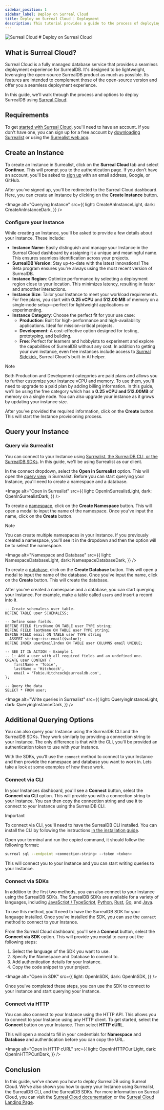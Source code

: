 ```yaml
---
sidebar_position: 1
sidebar_label: Deploy on Surreal Cloud
title: Deploy on Surreal Cloud | Deployment
description: This tutorial provides a guide to the process of deploying SurrealDB using Surreal Cloud.
---
```










<div class="flag-title">
	<Image
		alt="Surreal Cloud"
		width={42}
		height={42}
		src={{
			light: LightCloud,
			dark: DarkCloud,
		}}
	/>
	# Deploy on Surreal Cloud
</div>

## What is Surreal Cloud?

Surreal Cloud is a fully managed database service that provides a seamless deployment experience for SurrealDB. It's designed to be lightweight, leveraging the open-source SurrealDB product as much as possible. Its features are intended to complement those of the open-source version and offer you a seamless deployment experience.

In this guide, we'll walk through the process and options to deploy SurrealDB using [Surreal Cloud](/docs/cloud). 

## Requirements

To get [started with Surreal Cloud](/docs/cloud/getting-started), you'll need to have an account. If you don't have one, you can sign up for a free account by [downloading Surrealist](https://github.com/surrealdb/surrealist/releases) or using the [Surrealist web app](https://app.surrealdb.com/cloud). 


## Create an Instance

To create an Instance in Surrealist, click on the **Surreal Cloud** tab and select **Continue**. This will prompt you to the authentication page. If you don't have an account, you'll be asked to [sign up](/docs/cloud/getting-started/create-an-account) with an email address, Google, or GitHub.

After you've signed up, you'll be redirected to the Surreal Cloud dashboard. Here, you can create an Instance by clicking on the **Create Instance** button. 

<Image
alt="Querying Instance"
src={{
	light: CreateAnInstanceLight,
	dark: CreateAnInstanceDark,
	}}
/>

### Configure your Instance

While creating an Instance, you'll be asked to provide a few details about your Instance. These include:

- **Instance Name**: Easily distinguish and manage your Instance in the Surreal Cloud dashboard by assigning it a unique and meaningful name. This ensures seamless identification across your projects.
- **SurrealDB Version**: Stay up-to-date with the latest innovations! The Beta program ensures you're always using the most recent version of SurrealDB.
- **Instance Region**: Optimize performance by selecting a deployment region close to your location. This minimizes latency, resulting in faster and smoother interactions.
- **Instance Size**: Tailor your Instance to meet your workload requirements. For free plans, you start with **0.25 vCPU** and **512.00 MB** of memory on a single-node setup—perfect for lightweight applications or experimenting.
- **Instance Category**: Choose the perfect fit for your use case:
    - **Production**: Built for high-performance and high-availability applications. Ideal for mission-critical projects.
    - **Development**: A cost-effective option designed for testing, prototyping, and building.
    - **Free**: Perfect for learners and hobbyists to experiment and explore the capabilities of SurrealDB without any cost. In addition to getting your own instance, even free instances include access to [Surreal Sidekick](/sidekick), Surreal Cloud's built-in AI helper.

> [!NOTE]
> Both Production and Development categories are paid plans and allows you to further customize your Instance vCPU and memory. To use them, you'll need to upgrade to a paid plan by adding billing information. In this guide, we'll be using the free category which has a **0.25 vCPU and 512.00MB** of memory on a single node. You can also upgrade your instance as it grows by updating your instance size.

After you've provided the required information, click on the **Create** button. This will start the Instance provisioning process.

## Query your Instance

### Query via Surrealist

You can connect to your Instance using [Surrealist, the SurrealDB CLI, or the SurrealDB SDKs](/docs/cloud#what-can-you-do). In this guide, we'll be using Surrealist as our client.

In the connect dropdown, select the **Open in Surrealist** option. This will open the [query view](/docs/surrealist/concepts/sending-queries) in Surrealist. Before you can start querying your Instance, you'll need to create a namespace and a database. 

<Image
alt="Open in Surrealist"
src={{
	light: OpenInSurrealistLight,
	dark: OpenInSurrealistDark,
	}}
/>

To create a [namespace](/docs/surrealdb/introduction/concepts/namespace), click on the **Create Namespace** button. This will open a modal to input the name of the namespace. Once you've input the name, click on the **Create** button. 

> [!NOTE]
> You can create multiple namespaces in your Instance. If you previously created a namespace, you'll see it in the dropdown and then the option will be to select the namespace.

<Image
alt="Namespace and Database"
src={{
	light: NamespaceDatabaseLight,
	dark: NamespaceDatabaseDark,
	}}
/>

To create a [database](/docs/surrealdb/introduction/concepts/database), click on the **Create Database** button. This will open a modal to input the name of the database. Once you've input the name, click on the **Create** button. This will create the database.

After you've created a namespace and a database, you can start querying your Instance. For example, make a table called `users` and insert a record into it.

```surql title="Create a user table and insert a record into it"
-- Create schemaless user table.
DEFINE TABLE user SCHEMALESS;

-- Define some fields.
DEFINE FIELD firstName ON TABLE user TYPE string;
DEFINE FIELD lastName ON TABLE user TYPE string;
DEFINE FIELD email ON TABLE user TYPE string
  ASSERT string::is::email($value);
DEFINE INDEX userEmailIndex ON TABLE user COLUMNS email UNIQUE;

-- SEE IT IN ACTION - Example 1
-- 1: Add a user with all required fields and an undefined one.
CREATE user CONTENT { 
	firstName = 'Tobie', 
	lastName = 'Hitchcock', 
	email = 'Tobie.Hitchcock@surrealdb.com',
};

-- Query the data
SELECT * FROM user;
```

<Image
alt="Write queries in Surrealist"
src={{
	light: QueryingInstanceLight,
	dark: QueryingInstanceDark,
	}}
/>


## Additional Querying Options

You can also query your Instance using the SurrealDB CLI and the SurrealDB SDKs. They work similarly by providing a connection string to your Instance. The only difference is that with the CLI, you'll be provided an authentication token to use with your Instance.

With the SDKs, you'll use the `connect` method to connect to your Instance and then provide the namespace and database you want to work in.  Lets take a look at some examples of how these work.


### Connect via CLI

In your Instances dashboard, you'll see a **Connect** button, select the **Connect via CLI** option. This will provide you with a connection string to your Instance. You can then copy the connection string and use it to connect to your Instance using the SurrealDB CLI.

> [!IMPORTANT]
> To connect via CLI, you'll need to have the SurrealDB CLI installed. You can install the CLI by following the instructions [in the installation guide](/docs/surrealdb/cli).

Open your terminal and run the copied command, it should follow the following format:

```bash title="Connect via CLI example"
surreal sql --endpoint <connection-string> --token <token>
```
This will connect you to your Instance and you can start writing queries to your Instance.

### Connect via SDKs

In addition to the first two methods, you can also connect to your Instance using the SurrealDB SDKs. The SurrealDB SDKs are available for a variety of languages, including [JavaScript / TypeScript](/docs/sdk/javascript), [Python](/docs/sdk/python), [Rust](/docs/sdk/rust), [Go](/docs/sdk/golang), and [Java](/docs/sdk/java). 

To use this method, you'll need to have the SurrealDB SDK for your language installed. Once you've installed the SDK, you can use the `connect` method to connect to your Instance. 

From the Surreal Cloud dashboard, you'll see a **Connect** button, select the **Connect via SDK** option. This will provide you modal to carry out the following steps:

1. Select the language of the SDK you want to use.
2. Specify the Namespace and Database to connect to.
3. Add authentication details for your Instance.
4. Copy the code snippet to your project.

<Image
alt="Open in SDK"
src={{
	light: OpenInSDK,
	dark: OpenInSDK,
	}}
/>

Once you've completed these steps, you can use the SDK to connect to your Instance and start querying your Instance.

### Connect via HTTP

You can also connect to your Instance using the HTTP API. This allows you to connect to your Instance using any HTTP client. To get started, select the **Connect** button on your Instance. Then select **HTTP cURL**. 

This will open a modal to fill in your credentials for **Namespace** and **Database** and authentication before you can copy the URL.

<Image
alt="Open in HTTP cURL"
src={{
	light: OpenInHTTPCurlLight,
	dark: OpenInHTTPCurlDark,
	}}
/>

## Conclusion

In this guide, we've shown you how to deploy SurrealDB using Surreal Cloud. We've also shown you how to query your Instance using Surrealist, the SurrealDB CLI, and the SurrealDB SDKs. For more information on Surreal Cloud, you can visit the [Surreal Cloud documentation](/docs/cloud) or the [Surreal Cloud Landing Page](/cloud).

